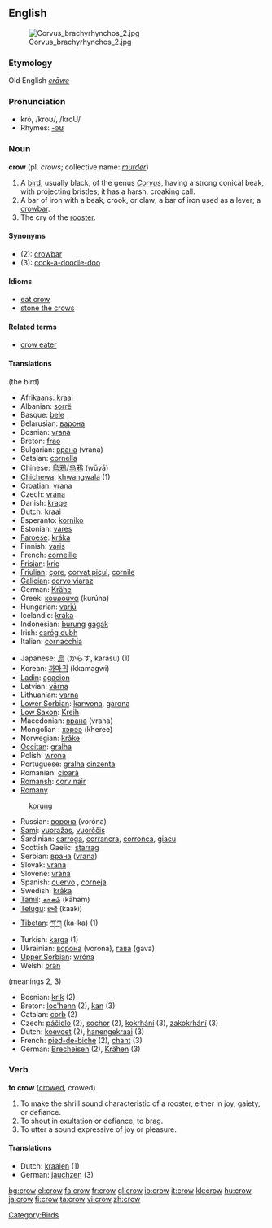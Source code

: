{{see|Crow}}
{{wikipedia}}
==English==
[[Image:Corvus brachyrhynchos 2.jpg|thumb]]
===Etymology===
Old English ''[[crāwe]]''
===Pronunciation===
*krō, /kroʊ/, /kroU/
*Rhymes: [[Rhymes:English:-əʊ|-əʊ]]

===Noun===
'''crow''' (pl. ''crows''; collective name: ''[[murder]]'')

# A [[bird]], usually black, of the genus ''[[Corvus]]'', having a strong conical beak, with projecting bristles; it has a harsh, croaking call.
# A bar of iron with a beak, crook, or claw; a bar of iron used as a lever; a [[crowbar]].
# The cry of the [[rooster]].


====Synonyms====
*(2): [[crowbar]]
*(3): [[cock-a-doodle-doo]]

==== Idioms ====
*[[eat crow]]
*[[stone the crows]]

==== Related terms ====
*[[crow eater]]

====Translations====
(the bird)
{{top}}
*Afrikaans: [[kraai]]
*Albanian: [[sorrë]] {{f}}
*Basque: [[bele]]
*Belarusian: [[варона]]
*Bosnian: [[vrana]] {{f}}
*Breton: [[frao]] {{f}}
*Bulgarian: [[врана]] (vrana) {{f}}
*Catalan: [[cornella]] {{f}}
*Chinese: [[烏鴉]]/[[乌鸦]] (wūyā)
*[[Chichewa]]: [[khwangwala]] (1)
*Croatian: [[vrana]] {{f}}
*Czech: [[vrána]] {{f}}
*Danish: [[krage]]
*Dutch: [[kraai]] {{m}}
*Esperanto: [[korniko]]
*Estonian: [[vares]]
*[[Faroese]]: [[kráka]]
*Finnish: [[varis]]
*French: [[corneille]] {{f}}
*[[Frisian]]: [[krie]]
*[[Friulian]]: [[çore]], [[corvat piçul]], [[cornile]]
*[[Galician]]: [[corvo viaraz]]
*German: [[Krähe]] {{f}}
*Greek: [[κουρούνα]] {{f}} (kurúna)
*Hungarian: [[varjú]]
*Icelandic: [[kráka]]
*Indonesian: [[burung]] [[gagak]]
*Irish: [[caróg dubh]]
*Italian: [[cornacchia]]
{{mid}}
*Japanese: [[烏]] (からす, karasu) (1)
*Korean: [[까마귀]] (kkamagwi)
*[[Ladin]]: [[agacion]]
*Latvian: [[vārna]]
*Lithuanian: [[varna]]
*[[Lower Sorbian]]: [[karwona]], [[garona]]
*[[Low Saxon]]: [[Kreih]] {{f}}
*Macedonian: [[врана]] (vrana) {{f}}
*Mongolian : [[хэрээ]] (kheree)
*Norwegian: [[kråke]] {{f}}
*[[Occitan]]: [[gralha]]
*Polish: [[wrona]] {{f}}
*Portuguese: [[gralha]] {{f}} [[cinzenta]]
*Romanian: [[cioară]] {{f}}
*[[Romansh]]: [[corv nair]]
*[[Romani|Romany]]
: [[korung]] {{m}}
*Russian: [[ворона]] (voróna) {{f}}
*[[Sami]]: [[vuoražas]], [[vuorččis]]
*Sardinian: [[carroga]], [[corrancra]], [[corronca]], [[giacu]]
*Scottish Gaelic: [[starrag]]
*Serbian: [[врана]] ([[vrana]])
*Slovak: [[vrana#Slovak|vrana]] {{f}}
*Slovene: [[vrana]] {{f}}
*Spanish: [[cuervo]] {{m}}, [[corneja]] {{f}}
*Swedish: [[kråka]]
*[[Tamil]]: [[காகம்]] (kāham)
*[[Telugu]]: [[కాకి]] (kaaki)
*[[Tibetan]]: [[ཀ་ཀ]] (ka-ka) (1)
*Turkish: [[karga]] (1)
*Ukrainian: [[ворона]] (vorona), [[гава]] (gava)
*[[Upper Sorbian]]: [[wróna]]
*Welsh: [[brân]] {{f}}
{{bottom}}

(meanings 2, 3)
*Bosnian: [[krik]] (2)
*Breton: [[loc'henn]] {{f}} (2), [[kan]] {{m}} (3)
*Catalan: [[corb]] {{m}} (2)
*Czech: [[páčidlo]] {{n}} (2), [[sochor]] {{m}} (2), [[kokrhání]] {{n}} (3), [[zakokrhání]] {{n}} (3) 
*Dutch: [[koevoet]] (2), [[hanengekraai]] (3)
*French: [[pied-de-biche]] {{m}} (2), [[chant]] {{m}} (3)
*German: [[Brecheisen]] {{n}} (2), [[Krähen]] {{n}} (3)

=== Verb ===
'''to crow''' ([[crowed]], crowed)

# To make the shrill sound characteristic of a rooster, either in joy, gaiety, or defiance.
# To shout in exultation or defiance; to brag.
# To utter a sound expressive of joy or pleasure.

==== Translations ====
*Dutch: [[kraaien]] (1)
*German: [[jauchzen]] (3)

[[Category:Birds]]

[[bg:crow]]
[[el:crow]]
[[fa:crow]]
[[fr:crow]]
[[gl:crow]]
[[io:crow]]
[[it:crow]]
[[kk:crow]]
[[hu:crow]]
[[ja:crow]]
[[fi:crow]]
[[ta:crow]]
[[vi:crow]]
[[zh:crow]]